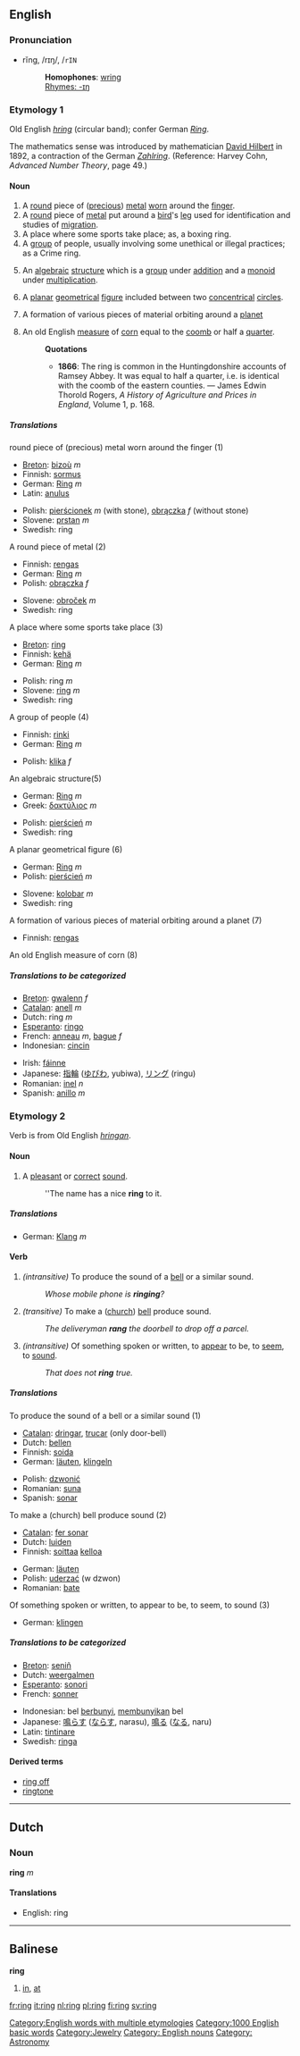 ==English==
=== Pronunciation ===
*rĭng, /rɪŋ/, /<tt>rIN</tt>
*:'''Homophones''': [[wring]]
*:[[Rhymes:English:-ɪŋ|Rhymes: -ɪŋ]]

===Etymology 1===
Old English ''[[hring]]'' (circular band); confer German ''[[Ring]]''.

The mathematics sense was introduced by mathematician [[w:David Hilbert|David Hilbert]] in 1892, a contraction of the German ''[[Zahlring]]''.  (Reference: Harvey Cohn, ''Advanced Number Theory'', page 49.)

==== Noun ====
{{en-noun|ring|rings}}

# A [[round]] piece of ([[precious]]) [[metal]] [[worn]] around the [[finger]].
# A [[round]] piece of [[metal]] put around a [[bird]]'s [[leg]] used for identification and studies of [[migration]].
# A place where some sports take place; as, a boxing ring.
# A [[group]] of people, usually involving some unethical or illegal practices; as a Crime ring.
# {{mathematics}} An [[algebraic]] [[structure]] which is a [[group]] under [[addition]] and a [[monoid]] under [[multiplication]].
# {{geometry}} A [[planar]] [[geometrical]] [[figure]] included between two [[concentrical]] [[circle]]s.
# {{astronomy}} A formation of various pieces of material orbiting around a [[planet]]
#<!--Verify etymology, please--> An old English [[measure]] of [[corn]] equal to the [[coomb]] or half a [[quarter]].
#:'''Quotations'''
#:*'''1866''': The ring is common in the Huntingdonshire accounts of Ramsey Abbey.  It was equal to half a quarter, i.e. is identical with the coomb of the eastern counties. &mdash; James Edwin Thorold Rogers, ''A History of Agriculture and Prices in England'', Volume 1, p. 168.

===== Translations =====
; round piece of (precious) metal worn around the finger (1)
{{top}}
*[[Breton]]: [[bizoù]] ''m''
*Finnish: [[sormus]]
*German: [[Ring]] ''m''
*Latin: [[anulus]]
{{mid}}
*Polish: [[pierścionek]] ''m'' (with stone), [[obrączka]] ''f'' (without stone)
*Slovene: [[prstan]] ''m''
*Swedish: ring
{{bottom}}

;A round piece of metal (2)
{{top}}
*Finnish: [[rengas]]
*German: [[Ring]] ''m''
*Polish: [[obrączka]] ''f''
{{mid}}
*Slovene: [[obroček]] ''m''
*Swedish: ring
{{bottom}}

;A place where some sports take place (3)
{{top}}
*[[Breton]]: [[ring]]
*Finnish: [[kehä]]
*German: [[Ring]] ''m''
{{mid}}
*Polish: ring ''m''
*Slovene: [[ring]] ''m''
*Swedish: ring
{{bottom}}

;A group of people (4)
{{top}}
*Finnish: [[rinki]]
*German: [[Ring]] ''m''
{{mid}}
*Polish: [[klika]] ''f''
{{bottom}}

;An algebraic structure(5)
{{top}}
*German: [[Ring]] ''m''
*Greek: [[δακτύλιος]] ''m''
{{mid}}
*Polish: [[pierścień]] ''m''
*Swedish: ring
{{bottom}}

;A planar geometrical figure (6)
{{top}}
*German: [[Ring]] ''m''
*Polish: [[pierścień]] ''m''
{{mid}}
*Slovene: [[kolobar]] ''m''
*Swedish: ring
{{bottom}}

;A formation of various pieces of material orbiting around a planet (7)
{{top}}
*Finnish: [[rengas]]
{{mid}}
{{bottom}}

;An old English measure of corn (8)
{{top}}
{{mid}}
{{bottom}}

=====Translations to be categorized=====
{{checktrans}}
{{top}}
*[[Breton]]: [[gwalenn]] ''f''
*[[Catalan]]: [[anell]] ''m''
*Dutch: ring ''m''
*[[Esperanto]]: [[ringo]]
*French: [[anneau]] ''m'', [[bague]] ''f''
*Indonesian: [[cincin]]
{{mid}}
*Irish: [[fáinne]]
*Japanese: [[指輪]] ([[ゆびわ]], yubiwa), [[リング]] (ringu)
*Romanian: [[inel]] ''n''
*Spanish: [[anillo]] ''m''
{{bottom}}

===Etymology 2===
Verb is from Old English ''[[hringan]]''.

====Noun====
{{en-noun|ring|rings}}
# A [[pleasant]] or [[correct]] [[sound]].
#:''The name has a nice '''ring''' to it.

=====Translations=====
{{top}}
*German: [[Klang]] ''m''
{{mid}}
{{bottom}}

====Verb====
{{irregverb|'''to ring'''|'''[[rings]]'''|'''[[rang]]'''|'''[[rung]]'''|'''[[ringing]]'''}}

#''(intransitive)'' To produce the sound of a [[bell]] or a similar sound.
#:''Whose mobile phone is '''ringing'''?''
#''(transitive)'' To make a ([[church]]) [[bell]] produce sound.
#:''The deliveryman '''rang''' the doorbell to drop off a parcel.''
#''(intransitive)'' Of something spoken or written, to [[appear]] to be, to [[seem]], to [[sound]].
#:''That does not '''ring''' true.''

=====Translations=====
;To produce the sound of a bell or a similar sound (1)
{{top}}
*[[Catalan]]: [[dringar]], [[trucar]] (only door-bell)
*Dutch: [[bellen]]
*Finnish: [[soida]]
*German: [[läuten]], [[klingeln]]
{{mid}}
*Polish: [[dzwonić]]
*Romanian: [[suna]]
*Spanish: [[sonar]]
{{bottom}}

;To make a (church) bell produce sound (2)
{{top}}
*[[Catalan]]: [[fer sonar]]
*Dutch: [[luiden]]
*Finnish: [[soittaa]] [[kelloa]]
{{mid}}
*German: [[läuten]]
*Polish: [[uderzać]] (w dzwon)
*Romanian: [[bate]]
{{bottom}}

;Of something spoken or written, to appear to be, to seem, to sound (3)
{{top}}
*German: [[klingen]]
{{mid}}
{{bottom}}

=====Translations to be categorized=====
{{checktrans}}
{{top}}
*[[Breton]]: [[seniñ]]
*Dutch: [[weergalmen]]
*[[Esperanto]]: [[sonori]]
*French: [[sonner]]
{{mid}}
*Indonesian: bel [[bunyi|berbunyi]], [[bunyi|membunyikan]] bel
*Japanese: [[鳴らす]] ([[ならす]], narasu), [[鳴る]] ([[なる]], naru)
*Latin: [[tintinare]]
*Swedish: [[ringa]]
{{bottom}}

====Derived terms====
*[[ring off]]
*[[ringtone]]

[[Category:English words with multiple etymologies]]

----

==Dutch ==
=== Noun ===
'''ring''' ''m''

==== Translations ====
*English: ring

----

==Balinese==
'''ring'''

# [[in]], [[at]]

[[Category:1000 English basic words]]
[[Category:Jewelry]]
[[Category: English nouns]]
[[Category: Astronomy]]

[[fr:ring]]
[[it:ring]]
[[nl:ring]]
[[pl:ring]]
[[fi:ring]]
[[sv:ring]]